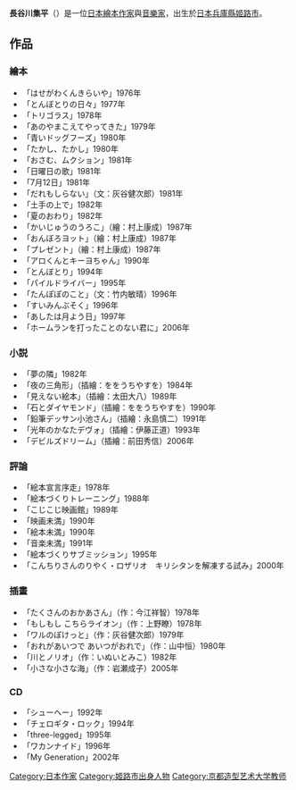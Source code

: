 {{blpunsourced|time=2015-12-03T01:39:45+00:00}}
{{japanese
| japanese = 長谷川集平
| kana     = はせがわ しゅうへい
| romaji   = Hasegawa Shuhei
}}
'''長谷川集平'''（{{bd|1955年|4月19日}}）是一位[[日本|日本]][[繪本|繪本]][[作家|作家]]與[[音樂家|音樂家]]，出生於[[日本|日本]][[兵庫縣|兵庫縣]][[姬路市|姬路市]]。

== 作品 ==
=== 繪本 ===
*「はせがわくんきらいや」1976年
*「とんぼとりの日々」1977年
*「トリゴラス」1978年
*「あのやまこえてやってきた」1979年
*「青いドッグフーズ」1980年
*「たかし、たかし」1980年
*「おさむ、ムクション」1981年
*「日曜日の歌」1981年
*「7月12日」1981年
*「だれもしらない」（文：灰谷健次郎）1981年
*「土手の上で」1982年
*「夏のおわり」1982年
*「かいじゅうのうろこ」（繪：村上康成）1987年
*「おんぼろヨット」（繪：村上康成）1987年
*「プレゼント」（繪：村上康成）1987年
*「アロくんとキーヨちゃん」1990年
*「とんぼとり」1994年
*「パイルドライバー」1995年
*「たんぽぽのこと」（文：竹内敏晴）1996年
*「すいみんぶそく」1996年
*「あしたは月よう日」1997年
*「ホームランを打ったことのない君に」2006年

=== 小説 ===
*「夢の隣」1982年
*「夜の三角形」（插繪：ををうちやすを）1984年
*「見えない絵本」（插繪：太田大八）1989年
*「石とダイヤモンド」（插繪：ををうちやすを）1990年
*「鉛筆デッサン小池さん」（插繪：永島慎二）1991年
*「光年のかなたデヴォ」（插繪：伊藤正道）1993年
*「デビルズドリーム」（插繪：前田秀信）2006年

=== 評論 ===
*「絵本宣言序走」1978年
*「絵本づくりトレーニング」1988年
*「こじこじ映画館」1989年
*「映画未満」1990年
*「絵本未満」1990年
*「音楽未満」1991年
*「絵本づくりサブミッション」1995年
*「こんちりさんのりやく・ロザリオ　キリシタンを解凍する試み」2000年

=== 插畫 ===
*「たくさんのおかあさん」（作：今江祥智）1978年
*「もしもし こちらライオン」（作：上野瞭）1978年
*「ワルのぽけっと」（作：灰谷健次郎）1979年
*「おれがあいつで あいつがおれで」（作：山中恒）1980年
*「川とノリオ」（作：いぬいとみこ）1982年
*「小さな小さな海」（作：岩瀬成子）2005年

=== CD ===
*「シューヘー」1992年
*「チェロギタ・ロック」1994年
*「three-legged」1995年
*「ワカンナイド」1996年
*「My Generation」2002年

{{Japan-artist-stub}}
{{normdaten}}
{{DEFAULTSORT:hasegawa shuhei}}
[[Category:日本作家|Category:日本作家]]
[[Category:姬路市出身人物|Category:姬路市出身人物]]
[[Category:京都造型艺术大学教师|Category:京都造型艺术大学教师]]